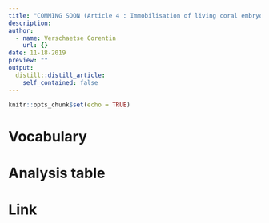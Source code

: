 ```yaml
---
title: "COMMING SOON (Article 4 : Immobilisation of living coral embryos and larvae)"
description: 
author:
  - name: Verschaetse Corentin
    url: {}
date: 11-18-2019
preview: ""
output:
  distill::distill_article:
    self_contained: false
---
```


```r
knitr::opts_chunk$set(echo = TRUE)
```



# Vocabulary



# Analysis table



# Link
